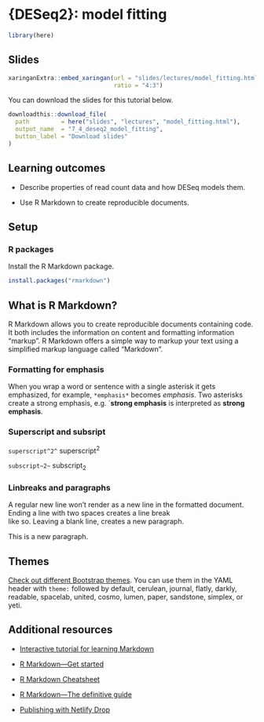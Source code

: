 # {DESeq2}: model fitting

```r
library(here)
```

## Slides

```r
xaringanExtra::embed_xaringan(url = "slides/lectures/model_fitting.html",
                              ratio = "4:3")
```

You can download the slides for this tutorial below.

```r
downloadthis::download_file(
  path         = here("slides", "lectures", "model_fitting.html"),
  output_name  = "7_4_deseq2_model_fitting",
  button_label = "Download slides"
)
```

## Learning outcomes

- Describe properties of read count data and how DESeq models them.

- Use R Markdown to create reproducible documents.

## Setup

### R packages

Install the R Markdown package.

```r
install.packages("rmarkdown")
```

## What is R Markdown?

R Markdown allows you to create reproducible documents containing code. It both includes the information on content and formatting information "markup". R Markdown offers a simple way to markup your text using a simplified markup language called "Markdown".

### Formatting for emphasis

When you wrap a word or sentence with a single asterisk it gets emphasized, for example, `*emphasis*` becomes *emphasis*. Two asterisks create a strong emphasis, e.g. `**strong emphasis** is interpreted as **strong emphasis**.

### Superscript and subsript

`superscript^2^` superscript^2^

`subscript~2~` subscript~2~

### Linbreaks and paragraphs

A regular new line won't render as a new line in the formatted document. Ending a line with two spaces creates a line break  
like so. Leaving a blank line, creates a new paragraph.

This is a new paragraph.

## Themes

[Check out different Bootstrap themes](https://bootswatch.com/3/). You can use them in the YAML header with `theme:` followed by default, cerulean, journal, flatly, darkly, readable, spacelab, united, cosmo, lumen, paper, sandstone, simplex, or yeti.

## Additional resources

- [Interactive tutorial for learning Markdown](https://commonmark.org/help/tutorial/)

- [R Markdown---Get started](https://rmarkdown.rstudio.com/lesson-1.html)

- [R Markdown Cheatsheet](https://raw.githubusercontent.com/rstudio/cheatsheets/main/rmarkdown.pdf)

- [R Markdown---The definitive guide](https://bookdown.org/yihui/rmarkdown/)

- [Publishing with Netlify Drop](https://app.netlify.com/drop)